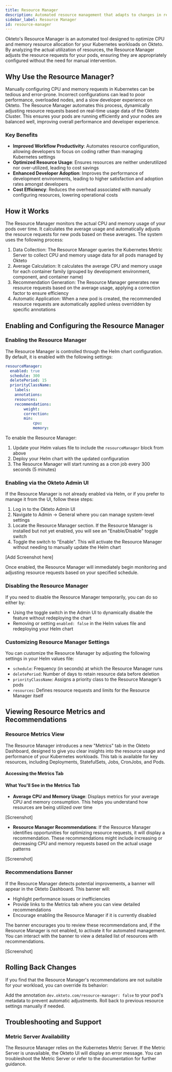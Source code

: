 ```yaml
---
title: Resource Manager
description: Automated resource management that adapts to changes in real utilization over time
sidebar_label: Resource Manager
id: resource-manager
---
```



Okteto's Resource Manager is an automated tool designed to optimize CPU and memory resource allocation for your Kubernetes workloads on Okteto.
By analyzing the actual utilization of resources, the Resource Manager adjusts the resource requests for your pods, ensuring they are appropriately configured without the need for manual intervention.

## Why Use the Resource Manager?
Manually configuring CPU and memory requests in Kubernetes can be tedious and error-prone.
Incorrect configurations can lead to poor performance, overloaded nodes, and a slow developer experience on Okteto.
The Resource Manager automates this process, dynamically adjusting resource requests based on real-time usage data of the Okteto Cluster.
This ensures your pods are running efficiently and your nodes are balanced well, improving overall performance and developer experience.

### Key Benefits
- **Improved Workflow Productivity**: Automates resource configuration, allowing developers to focus on coding rather than managing Kubernetes settings
- **Optimized Resource Usage**: Ensures resources are neither underutilized nor over-utilized, leading to cost savings
- **Enhanced Developer Adoption**: Improves the performance of development environments, leading to higher satisfaction and adoption rates amongst developers
- **Cost Efficiency**: Reduces the overhead associated with manually configuring resources, lowering operational costs

## How it Works

The Resource Manager monitors the actual CPU and memory usage of your pods over time.
It calculates the average usage and automatically adjusts the resource requests for new pods based on these averages. The system uses the following process:

1. Data Collection: The Resource Manager queries the Kubernetes Metric Server to collect CPU and memory usage data for all pods managed by Okteto
1. Average Calculation: It calculates the average CPU and memory usage for each container family (grouped by development environment, component, and container name)
1. Recommendation Generation: The Resource Manager generates new resource requests based on the average usage, applying a correction factor to ensure efficiency
1. Automatic Application: When a new pod is created, the recommended resource requests are automatically applied unless overridden by specific annotations

## Enabling and Configuring the Resource Manager
### Enabling the Resource Manager
The Resource Manager is controlled through the Helm chart configuration. By default, it is enabled with the following settings:

``` yaml
resourceManager:
  enabled: true
  schedule: 300
  deletePeriod: 15
  priorityClassName:
    labels:
	annotations:
	resources:
	recommendations:
		weight:
		correction:
		min:
			cpu:
			memory:
```
To enable the Resource Manager:

1. Update your Helm values file to include the `resourceManager` block from above
1. Deploy your Helm chart with the updated configuration
1. The Resource Manager will start running as a cron job every 300 seconds (5 minutes)

### Enabling via the Okteto Admin UI
If the Resource Manager is not already enabled via Helm, or if you prefer to manage it from the UI, follow these steps:

1. Log in to the Okteto Admin UI
1. Navigate to Admin -> General where you can manage system-level settings
1. Locate the Resource Manager section. If the Resource Manager is installed but not yet enabled, you will see an "Enable/Disable" toggle switch
1. Toggle the switch to "Enable". This will activate the Resource Manager without needing to manually update the Helm chart

[Add Screenshot here]

Once enabled, the Resource Manager will immediately begin monitoring and adjusting resource requests based on your specified schedule.

### Disabling the Resource Manager
If you need to disable the Resource Manager temporarily, you can do so either by:

- Using the toggle switch in the Admin UI to dynamically disable the feature without redeploying the chart
- Removing or setting `enabled: false` in the Helm values file and redeploying your Helm chart

### Customizing Resource Manager Settings
You can customize the Resource Manager by adjusting the following settings in your Helm values file:

- `schedule`: Frequency (in seconds) at which the Resource Manager runs
- `deletePeriod`: Number of days to retain resource data before deletion
- `priorityClassName`: Assigns a priority class to the Resource Manager’s pods
- `resources`: Defines resource requests and limits for the Resource Manager itself

## Viewing Resource Metrics and Recommendations

### Resource Metrics View

The Resource Manager introduces a new "Metrics" tab in the Okteto Dashboard, designed to give you clear insights into the resource usage and performance of your Kubernetes workloads.
This tab is available for key resources, including Deployments, StatefulSets, Jobs, CronJobs, and Pods.

#### Accessing the Metrics Tab

#### What You'll See in the Metrics Tab

- **Average CPU and Memory Usage**: Displays metrics for your average CPU and memory consumption. This helps you understand how resources are being utilized over time

[Screenshot]

- **Resource Manager Recommendations**: If the Resource Manager identifies opportunities for optimizing resource requests, it will display a recommendation.
These recommendations might include increasing or decreasing CPU and memory requests based on the actual usage patterns

[Screenshot]

### Recommendations Banner
If the Resource Manager detects potential improvements, a banner will appear in the Okteto Dashboard. This banner will:

- Highlight performance issues or inefficiencies
- Provide links to the Metrics tab where you can view detailed recommendations
- Encourage enabling the Resource Manager if it is currently disabled

The banner encourages you to review these recommendations and, if the Resource Manager is not enabled, to activate it for automated management.
You can interact with the banner to view a detailed list of resources with recommendations.

[Screenshot]

## Rolling Back Changes
If you find that the Resource Manager's recommendations are not suitable for your workload, you can override its behavior:

Add the annotation `dev.okteto.com/resource-manager: false` to your pod's metadata to prevent automatic adjustments.
Roll back to previous resource settings manually if needed.

## Troubleshooting and Support
### Metric Server Availability
The Resource Manager relies on the Kubernetes Metric Server. If the Metric Server is unavailable, the Okteto UI will display an error message. You can troubleshoot the Metric Server or refer to the documentation for further guidance.